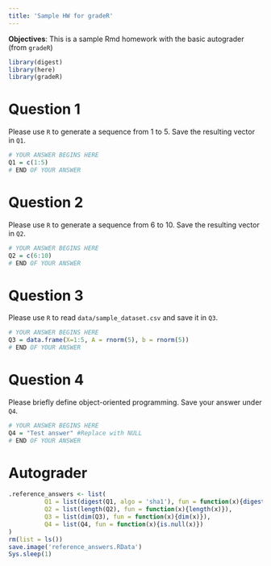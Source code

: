 ```yaml
---
title: 'Sample HW for gradeR'
---
```


**Objectives**: This is a sample Rmd homework with the basic autograder (from `gradeR`)

```r
library(digest)
library(here)
library(gradeR)
```

# Question 1
Please use `R` to generate a sequence from 1 to 5. Save the resulting vector in `Q1`.

```r
# YOUR ANSWER BEGINS HERE
Q1 = c(1:5)
# END OF YOUR ANSWER
```

# Question 2
Please use `R` to generate a sequence from 6 to 10. Save the resulting vector in `Q2`.

```r
# YOUR ANSWER BEGINS HERE
Q2 = c(6:10)
# END OF YOUR ANSWER
```

# Question 3
Please use `R` to read `data/sample_dataset.csv` and save it in `Q3`.

```r
# YOUR ANSWER BEGINS HERE
Q3 = data.frame(X=1:5, A = rnorm(5), b = rnorm(5))
# END OF YOUR ANSWER
```

# Question 4
Please briefly define object-oriented programming. Save your answer under `Q4`.

```r
# YOUR ANSWER BEGINS HERE
Q4 = "Test answer" #Replace with NULL
# END OF YOUR ANSWER
```

# Autograder


```r
.reference_answers <- list(
          Q1 = list(digest(Q1, algo = 'sha1'), fun = function(x){digest(x, algo = 'sha1')}), # Question 1
          Q2 = list(length(Q2), fun = function(x){length(x)}),                               # Question 2
          Q3 = list(dim(Q3), fun = function(x){dim(x)}),                                     # Question 3
          Q4 = list(Q4, fun = function(x){is.null(x)})                                       # Question 4
)
rm(list = ls())
save.image('reference_answers.RData')
Sys.sleep(1)
```

